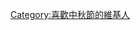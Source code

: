 {{Userbox
 |id-c=#153164
 |info-c=green
 |id=[[File:FullMoon2010.jpg|61px]]
 |info=这个用户喜欢'''<span style="color:black">[[中秋節]]</span>'''。
 |info-s=10
 |border-c=green}}

[[Category:喜歡中秋節的維基人]]